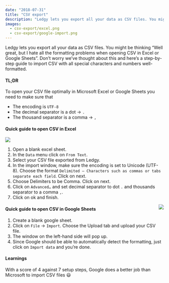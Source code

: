 ```yaml
---
date: "2018-07-31"
title: "CSV export"
description: "Ledgy lets you export all your data as CSV files. You might be thinking “Well great, but I hate all the formatting problems when opening CSV in Excel or Google Sheets”. Don’t worry we’ve thought about this and here’s a step-by-step guide to import CSV with all special characters and numbers well-formatted."
images:
  - csv-export/excel.png
  - csv-export/google-import.png
---
```


Ledgy lets you export all your data as CSV files. You might be thinking “Well great, but I hate all the formatting problems when opening CSV in Excel or Google Sheets”. Don’t worry we’ve thought about this and here’s a step-by-step guide to import CSV with all special characters and numbers well-formatted.

#### TL;DR

To open your CSV file optimally in Microsoft Excel or Google Sheets you need to make sure that

- The encoding is `UTF-8`
- The decimal separator is a dot → `.`
- The thousand separator is a comma → `,`

#### Quick guide to open CSV in Excel

<Img src="excel.png" />

1.  Open a blank excel sheet.
2.  In the `Data` menu click on `From Text`.
3.  Select your CSV file exported from Ledgy.
4.  In the import window, make sure the encoding is set to Unicode (UTF-8). Choose the format `Delimited — Characters such as commas or tabs separate each field`. Click on next.
5.  Choose Delimiters to be Comma. Click on next.
6.  Click on `Advanced…` and set decimal separator to dot `.` and thousands separator to a comma `,`.
7.  Click on ok and finish.

<Img src="google-import.png" align="right" size="300" />

#### Quick guide to open CSV in Google Sheets


1.  Create a blank google sheet.
2.  Click on `File` → `Import`. Choose the Upload tab and upload your CSV file.
3.  The window on the left-hand side will pop up.
4.  Since Google should be able to automatically detect the formatting, just click on `Import data` and you’re done.

#### Learnings

With a score of 4 against 7 setup steps, Google does a better job than Microsoft to import CSV files 😃
